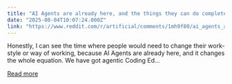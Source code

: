 ```yaml
---
title: "AI Agents are already here, and the things they can do completely changes the equation."
date: "2025-08-04T10:07:24.000Z"
link: "https://www.reddit.com/r/artificial/comments/1mh9f80/ai_agents_are_already_here_and_the_things_they/"
---
```


Honestly, I can see the time where people would need to change their work-style or way of working, because AI Agents are already here, and it changes the whole equation.
 We have got agentic Coding Ed...

[Read more](https://www.reddit.com/r/artificial/comments/1mh9f80/ai_agents_are_already_here_and_the_things_they/)
